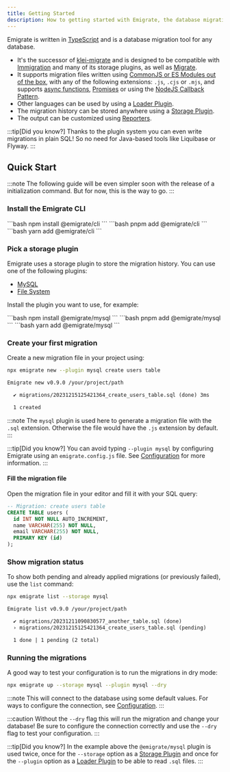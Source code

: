 ```yaml
---
title: Getting Started
description: How to getting started with Emigrate, the database migration tool
---
```



Emigrate is written in [TypeScript](https://www.typescriptlang.org) and is a database migration tool for any database.

* It's the successor of [klei-migrate](https://github.com/klei/migrate) and is designed to be compatible with [Immigration](https://github.com/blakeembrey/node-immigration) and many of its storage plugins, as well as [Migrate](https://github.com/tj/node-migrate).
* It supports migration files written using [CommonJS or ES Modules out of the box](/loaders/default/), with any of the following extensions: `.js`, `.cjs` or `.mjs`, and supports [async functions](https://developer.mozilla.org/en-US/docs/Web/JavaScript/Reference/Statements/async_function), [Promises](https://developer.mozilla.org/en-US/docs/Web/JavaScript/Reference/Global_Objects/Promise) or using the [NodeJS Callback Pattern](https://nodejs.org/en/learn/asynchronous-work/javascript-asynchronous-programming-and-callbacks#handling-errors-in-callbacks).
* Other languages can be used by using a [Loader Plugin](/loaders/).
* The migration history can be stored anywhere using a [Storage Plugin](/storage/).
* The output can be customized using [Reporters](/reporters/).

:::tip[Did you know?]
Thanks to the plugin system you can even write migrations in plain SQL! So no need for Java-based tools like Liquibase or Flyway.
:::

## Quick Start

:::note
The following guide will be even simpler soon with the release of a initialization command.
But for now, this is the way to go.
:::

### Install the Emigrate CLI

<Tabs>
  <TabItem label="npm">
    ```bash
    npm install @emigrate/cli
    ```
  </TabItem>
  <TabItem label="pnpm">
    ```bash
    pnpm add @emigrate/cli
    ```
  </TabItem>
  <TabItem label="yarn">
    ```bash
    yarn add @emigrate/cli
    ```
  </TabItem>
</Tabs>

### Pick a storage plugin

Emigrate uses a storage plugin to store the migration history. You can use one of the following plugins:

- [MySQL](/storage/mysql)
- [File System](/storage/file-system)

Install the plugin you want to use, for example:

<Tabs>
  <TabItem label="npm">
    ```bash
    npm install @emigrate/mysql
    ```
  </TabItem>
  <TabItem label="pnpm">
    ```bash
    pnpm add @emigrate/mysql
    ```
  </TabItem>
  <TabItem label="yarn">
    ```bash
    yarn add @emigrate/mysql
    ```
  </TabItem>
</Tabs>

### Create your first migration

Create a new migration file in your project using:

```bash title="Create a new migration file"
npx emigrate new --plugin mysql create users table
```

```txt title="Output"
Emigrate new v0.9.0 /your/project/path

  ✔ migrations/20231215125421364_create_users_table.sql (done) 3ms

  1 created

```

:::note
The `mysql` plugin is used here to generate a migration file with the `.sql` extension.
Otherwise the file would have the `.js` extension by default.
:::

:::tip[Did you know?]
You can avoid typing `--plugin mysql` by configuring Emigrate using an `emigrate.config.js` file.
See [Configuration](/configuration) for more information.
:::

#### Fill the migration file

Open the migration file in your editor and fill it with your SQL query:

```sql title="migrations/20231215125421364_create_users_table.sql" {2-7}
-- Migration: create users table
CREATE TABLE users (
  id INT NOT NULL AUTO_INCREMENT,
  name VARCHAR(255) NOT NULL,
  email VARCHAR(255) NOT NULL,
  PRIMARY KEY (id)
);
```

### Show migration status

To show both pending and already applied migrations (or previously failed), use the `list` command:

```bash title="Show all migrations"
npx emigrate list --storage mysql
```

```txt title="Example output"
Emigrate list v0.9.0 /your/project/path

  ✔ migrations/20231211090830577_another_table.sql (done)
  › migrations/20231215125421364_create_users_table.sql (pending)

  1 done | 1 pending (2 total)

```

### Running the migrations

A good way to test your configuration is to run the migrations in dry mode:

```bash title="Show pending migrations"
npx emigrate up --storage mysql --plugin mysql --dry
```

:::note
This will connect to the database using some default values. For ways to configure the connection, see [Configuration](/configuration).
:::

:::caution
Without the `--dry` flag this will run the migration and change your database!
Be sure to configure the connection correctly and use the `--dry` flag to test your configuration.
:::

:::tip[Did you know?]
In the example above the `@emigrate/mysql` plugin is used twice, once for the `--storage` option as a [Storage Plugin](/storage/)
and once for the `--plugin` option as a [Loader Plugin](/loaders/) to be able to read `.sql` files.
:::
